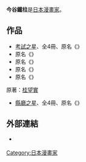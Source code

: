 {{japanese|japanese=今谷 鉄柱|kana=いまたに てっちゅう|romaji=Imatani Tecchū}}{{漫畫}}
'''今谷鐵柱'''是[[日本|日本]][[漫畫家|漫畫家]]。

==作品==
* [[考試之星|考試之星]]、全4冊、原名《{{lang|ja|お受験の星}}》
* 原名《{{lang|ja|拳魂}}》
* 原名《{{lang|ja|DIVE MAN}}》
* 原名《{{lang|ja|RAKUEN}}》
* 原名《{{lang|ja|コミック ユダヤ人大富豪の教え}}》

;原著：[[桂望實|桂望實]]
* [[縣廳之星|縣廳之星]]、全4冊、原名《{{link-ja|県庁の星}}》

==外部連結==
* {{ja}}[https://web.archive.org/web/20080330030901/http://plaza.rakuten.co.jp/sirduke/ {{lang|ja|今谷鉄柱【仮】工房}}]

{{DEFAULTSORT:Imatani Tecchuu}}
[[Category:日本漫畫家|Category:日本漫畫家]]